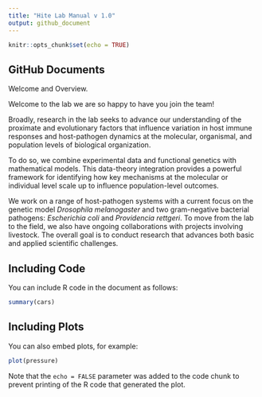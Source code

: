 ```yaml
---
title: "Hite Lab Manual v 1.0"
output: github_document
---
```


```r
knitr::opts_chunk$set(echo = TRUE)
```

## GitHub Documents
Welcome and Overview.

Welcome to the lab we are so happy to have you join the team! 

Broadly, research in the lab seeks to advance our understanding of the proximate and evolutionary factors that influence variation in host immune responses and host-pathogen dynamics at the molecular, organismal, and population levels of biological organization.  

To do so, we combine experimental data and functional genetics with mathematical models. This data-theory integration provides a powerful framework for identifying how key mechanisms at the molecular or individual level scale up to influence population-level outcomes. 

We work on a range of host-pathogen systems with a current focus on the genetic model *Drosophila melanogaster* and two gram-negative bacterial pathogens: *Escherichia coli* and *Providencia rettgeri*. To move from the lab to the field, we also have ongoing collaborations with projects involving livestock. The overall goal is to conduct research that advances both basic and applied scientific challenges. 

## Including Code

You can include R code in the document as follows:

```r
summary(cars)
```

## Including Plots

You can also embed plots, for example:

```r
plot(pressure)
```

Note that the `echo = FALSE` parameter was added to the code chunk to prevent printing of the R code that generated the plot.
